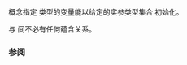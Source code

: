 {{cpp/experimental/ranges/title|Constructible}}
{{cpp/experimental/ranges/concepts/navbar}}
{{ddcl|header=experimental/ranges/concepts|since=ranges|1=
template&lt; class T, class... Args &gt;
concept bool Constructible =
    Destructible&lt;T&gt; &amp;&amp; std::is_constructible&lt;T, Args...&gt;::value;
}}

{{tt|Constructible}} 概念指定 {{tt|T}} 类型的变量能以给定的实参类型集合 {{tt|Args...}} 初始化。

{{tt|Constructible&lt;T, Args...&gt;}} 与 {{c|std::is_constructible&lt;T, Args...&gt;::value}} 间不必有任何蕴含关系。

===参阅===
{{dsc begin}}
{{dsc inc | cpp/types/dsc is_constructible}}
{{dsc end }}

{{langlinks|en}}